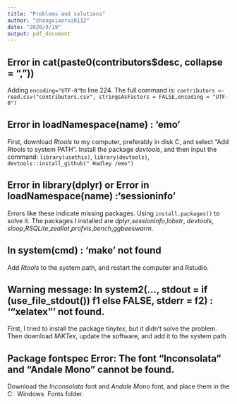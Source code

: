 ---
title: "Problems and solutions"
author: "zhangxiaorui0112"
date: "2020/3/19"
output: pdf_document
---

## Error in cat(paste0(contributors$desc, collapse = ", "))

Adding `encoding="UTF-8"`to line 224.
The full command is: `contributors <- read.csv("contributors.csv", stringsAsFactors = FALSE,encoding = "UTF-8")`

## Error in loadNamespace(name) : 'emo'

First, download *Rtools* to my computer, preferably in disk C, and select "Add Rtools to system PATH". Install the package *devtools*, and then input the command: `library(usethis)`, `library(devtools)`, `devtools::install_github(" Hadley /emo")`

## Error in library(dplyr) or Error in loadNamespace(name) :'sessioninfo'

Errors like these indicate missing packages. Using `install.packages()` to solve it. The packages I installed are *dplyr*,*sessioninfo*,*lobstr*, *devtools*, *sloop*,*RSQLite*,*zeallot*,*profvis*,*bench*,*ggbeeswarm*.

## In system(cmd) : 'make' not found

Add *Rtools* to the system path, and restart the computer and Rstudio.

## Warning message: In system2(..., stdout = if (use_file_stdout()) f1 else FALSE, stderr = f2) : '"xelatex"' not found.

First, I tried to install the package *tinytex*, but it didn't solve the problem. Then download *MiKTex*, update the software, and add it to the system path.

## Package fontspec Error: The font "Inconsolata" and "Andale Mono" cannot be found.

Download the *Inconsolata* font and *Andale Mono* font, and place them in the C: \ Windows \ Fonts folder.

